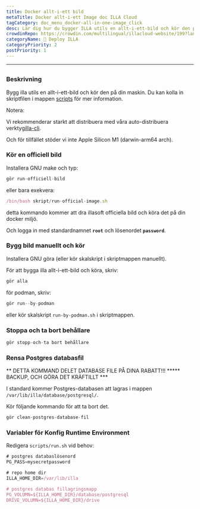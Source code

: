 ```yaml
---
title: Docker allt-i-ett bild
metaTitle: Docker allt-i-ett Image doc ILLA Cloud
tagCategory: doc_menu_docker-all-in-one-image_click
desc: Lär dig hur du bygger ILLA utils en allt-i-ett-bild och kör den på din maskin.
crowdinRepo: https://crowdin.com/multilingual/illacloud-website/199?languages=sv&filter=basic&value=0
categoryName: 👷 Deploy ILLA
categoryPriority: 2
postPriority: 1
---
```


* * *

## <h2 hidden>Docker allt-i-ett-bild</h2>

### Beskrivning

Bygg illa utils en allt-i-ett-bild och kör den på din maskin. Du kan kolla in skriptfilen i mappen [scripts](https://github.com/illacloud/deploy-illa-manually/blob/main/docker/scripts) för mer information.

Notera:

Vi rekommenderar starkt att distribuera med våra auto-distribuera verktyg[illa-cli](https://github.com/illacloud/illa).

Och för tillfället stöder vi inte Apple Silicon M1 (darwin-arm64 arch).

### Kör en officiell bild

Installera GNU make och typ:

```jsx
gör run-officiell-bild
```

eller bara exekvera:

```jsx
/bin/bash skript/run-official-image.sh
```

detta kommando kommer att dra illasoft officiella bild och köra det på din docker miljö.

Och logga in med standardnamnet **`root`** och lösenordet **`password`**.

### Bygg bild manuellt och kör

Installera GNU göra (eller kör skalskript i skriptmappen manuellt).

För att bygga illa allt-i-ett-bild och köra, skriv:

```jsx
gör alla
```

för podman, skriv:

```jsx
gör run--by-podman
```

eller kör skalskript `run-by-podman.sh` i skriptmappen.

### Stoppa och ta bort behållare

```jsx
gör stopp-och-ta bort behållare
```

### Rensa Postgres databasfil

** DETTA KOMMAND DELET DATABASE FILE PÅ DINA RABATT!!! \*\*\*** BACKUP, OCH GÖRA DET KRÄFTILLT \*\*\*

I standard kommer Postgres-databasen att lagras i mappen `/var/lib/illa/database/postgresql/`.

Kör följande kommando för att ta bort det.

```jsx
gör clean-postgres-database-fil
```

### Variabler för Konfig Runtime Environment

Redigera `scripts/run.sh` vid behov:

```jsx
# postgres databaslösenord
PG_PASS=mysecretpassword

# repo home dir
ILLA_HOME_DIR=/var/lib/illa

# postgres databas fillagringsmapp
PG_VOLUMN=${ILLA_HOME_DIR}/database/postgresql
DRIVE_VOLUMN=${ILLA_HOME_DIR}/drive
```
